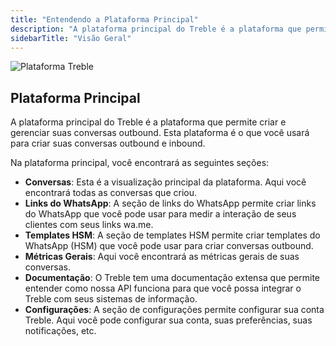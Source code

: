 ```yaml
---
title: "Entendendo a Plataforma Principal"
description: "A plataforma principal do Treble é a plataforma que permite criar e gerenciar suas conversas do WhatsApp."
sidebarTitle: "Visão Geral"
---
```


<img src="/images/treble-platform.png" alt="Plataforma Treble" />

## Plataforma Principal

A plataforma principal do Treble é a plataforma que permite criar e gerenciar suas conversas outbound. Esta plataforma é o que você usará para criar suas conversas outbound e inbound.

Na plataforma principal, você encontrará as seguintes seções:

- **Conversas**: Esta é a visualização principal da plataforma. Aqui você encontrará todas as conversas que criou.
- **Links do WhatsApp**: A seção de links do WhatsApp permite criar links do WhatsApp que você pode usar para medir a interação de seus clientes com seus links wa.me.
- **Templates HSM**: A seção de templates HSM permite criar templates do WhatsApp (HSM) que você pode usar para criar conversas outbound.
- **Métricas Gerais**: Aqui você encontrará as métricas gerais de suas conversas.
- **Documentação**: O Treble tem uma documentação extensa que permite entender como nossa API funciona para que você possa integrar o Treble com seus sistemas de informação.
- **Configurações**: A seção de configurações permite configurar sua conta Treble. Aqui você pode configurar sua conta, suas preferências, suas notificações, etc. 